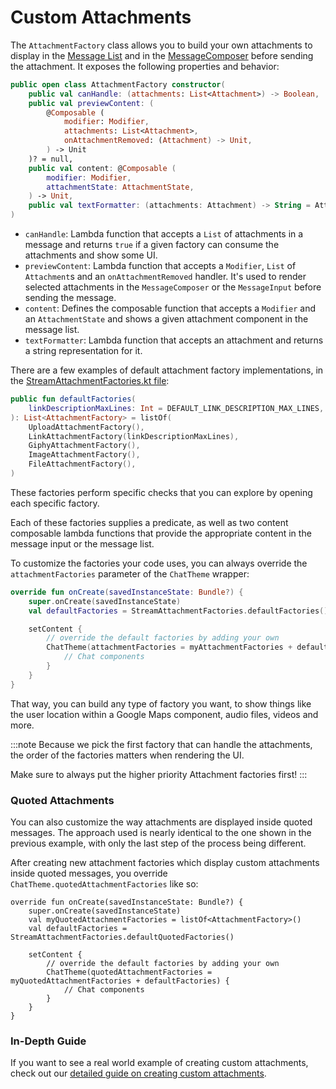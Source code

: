 # Custom Attachments

The `AttachmentFactory` class allows you to build your own attachments to display in the [Message List](../05-message-components/03-message-list.mdx) and in the [MessageComposer](../05-message-components/04-message-composer.mdx) before sending the attachment. It exposes the following properties and behavior:

```kotlin
public open class AttachmentFactory constructor(
    public val canHandle: (attachments: List<Attachment>) -> Boolean,
    public val previewContent: (
        @Composable (
            modifier: Modifier,
            attachments: List<Attachment>,
            onAttachmentRemoved: (Attachment) -> Unit,
        ) -> Unit
    )? = null,
    public val content: @Composable (
        modifier: Modifier,
        attachmentState: AttachmentState,
    ) -> Unit,
    public val textFormatter: (attachments: Attachment) -> String = Attachment::previewText,
)
```

* `canHandle`: Lambda function that accepts a `List` of attachments in a message and returns `true` if a given factory can consume the attachments and show some UI.
* `previewContent`: Lambda function that accepts a `Modifier`, `List` of `Attachment`s  and an `onAttachmentRemoved` handler. It's used to render selected attachments in the `MessageComposer` or the `MessageInput` before sending the message.
* `content`: Defines the composable function that accepts a `Modifier` and an `AttachmentState` and shows a given attachment component in the message list.
* `textFormatter`: Lambda function that accepts an attachment and returns a string representation for it.

There are a few examples of default attachment factory implementations, in the [StreamAttachmentFactories.kt file](https://github.com/GetStream/stream-chat-android/blob/v5/stream-chat-android-compose/src/main/java/io/getstream/chat/android/compose/ui/attachments/StreamAttachmentFactories.kt):

```kotlin
public fun defaultFactories(
    linkDescriptionMaxLines: Int = DEFAULT_LINK_DESCRIPTION_MAX_LINES,
): List<AttachmentFactory> = listOf(
    UploadAttachmentFactory(),
    LinkAttachmentFactory(linkDescriptionMaxLines),
    GiphyAttachmentFactory(),
    ImageAttachmentFactory(),
    FileAttachmentFactory(),
)
```

These factories perform specific checks that you can explore by opening each specific factory.

Each of these factories supplies a predicate, as well as two content composable lambda functions that provide the appropriate content in the message input or the message list.

To customize the factories your code uses, you can always override the `attachmentFactories` parameter of the `ChatTheme` wrapper:

```kotlin
override fun onCreate(savedInstanceState: Bundle?) {
    super.onCreate(savedInstanceState)
    val defaultFactories = StreamAttachmentFactories.defaultFactories()

    setContent {
        // override the default factories by adding your own
        ChatTheme(attachmentFactories = myAttachmentFactories + defaultFactories) {
            // Chat components
        }
    }
}
```

That way, you can build any type of factory you want, to show things like the user location within a Google Maps component, audio files, videos and more.

:::note
Because we pick the first factory that can handle the attachments, the order of the factories matters when rendering the UI.

Make sure to always put the higher priority Attachment factories first!
:::

### Quoted Attachments

You can also customize the way attachments are displayed inside quoted messages. The approach used is nearly identical to the one shown in the previous example, with only the last step of the process being different.

After creating new attachment factories which display custom attachments inside quoted messages, you override `ChatTheme.quotedAttachmentFactories` like so:

```
override fun onCreate(savedInstanceState: Bundle?) {
    super.onCreate(savedInstanceState)
    val myQuotedAttachmentFactories = listOf<AttachmentFactory>()
    val defaultFactories = StreamAttachmentFactories.defaultQuotedFactories()

    setContent {
        // override the default factories by adding your own
        ChatTheme(quotedAttachmentFactories = myQuotedAttachmentFactories + defaultFactories) {
            // Chat components
        }
    }
}
```

### In-Depth Guide

If you want to see a real world example of creating custom attachments, check out our [detailed guide on creating custom attachments](../07-guides/01-adding-custom-attachments.mdx).
